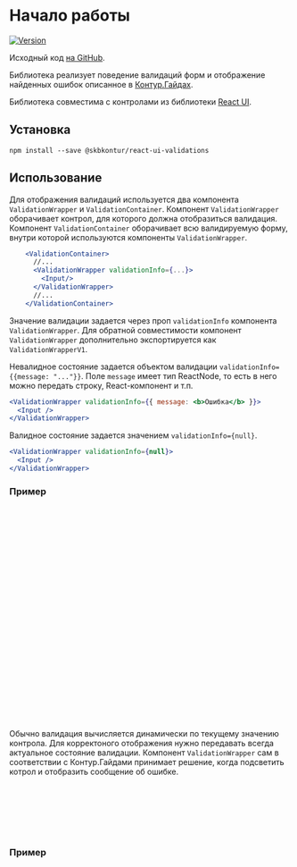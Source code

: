 
<Meta of={DocsStories} />

# Начало работы

[![Version](https://img.shields.io/npm/v/@skbkontur/react-ui-validations?style=flat-square)](https://www.npmjs.com/package/@skbkontur/react-ui-validations)

Исходный код [на GitHub](https://github.com/skbkontur/retail-ui/tree/master/packages/react-ui-validations).

Библиотека реализует поведение валидаций форм и отображение найденных ошибок описанное в [Контур.Гайдах](https://guides.kontur.ru/principles/validation/).

Библиотека совместима с контролами из библиотеки [React UI](https://tech.skbkontur.ru/react-ui/).

## Установка

`npm install --save @skbkontur/react-ui-validations`

## Использование

Для отображения валидаций используется два компонента `ValidationWrapper` и `ValidationContainer`.
Компонент `ValidationWrapper` оборачивает контрол, для которого должна отобразиться валидация.
Компонент `ValidationContainer` оборачивает всю валидируемую форму, внутри которой используются компоненты `ValidationWrapper`.

```jsx static
    <ValidationContainer>
      //...
      <ValidationWrapper validationInfo={...}>
        <Input/>
      </ValidationWrapper>
      //...
    </ValidationContainer>
```

Значение валидации задается через проп `validationInfo` компонента `ValidationWrapper`.
Для обратной совместимости компонент `ValidationWrapper` дополнительно экспортируется как `ValidationWrapperV1`.

Невалидное состояние задается объектом валидации `validationInfo={{message: "..."}}`.
Поле `message` имеет тип ReactNode, то есть в него можно передать строку, React-компонент и т.п.

```jsx static
<ValidationWrapper validationInfo={{ message: <b>Ошибка</b> }}>
  <Input />
</ValidationWrapper>
```

Валидное состояние задается значением `validationInfo={null}`.

```jsx static
<ValidationWrapper validationInfo={null}>
  <Input />
</ValidationWrapper>
```

### Пример

<Canvas of={DocsStories.StaticValidation} />

```jsx static
import React from 'react';
import { Input } from '@skbkontur/react-ui/components/Input';

import { ValidationContainer, ValidationWrapper } from '../../../../src';
import { Form } from '../../../Common/Form';

export default class StaticValidationDemo extends React.Component {
  public render() {
    return (
      <ValidationContainer>
        <Form>
          <Form.Line title="Поле с ошибкой">
            <ValidationWrapper validationInfo={{ message: <b>Ошибка</b> }}>
              <Input value={'bad'} />
            </ValidationWrapper>
          </Form.Line>
          <Form.Line title="Поле без ошибки">
            <ValidationWrapper validationInfo={null}>
              <Input value={'ok'} />
            </ValidationWrapper>
          </Form.Line>
        </Form>
      </ValidationContainer>
    );
  }
}
```

Обычно валидация вычисляется динамически по текущему значению контрола.
Для корректоного отображения нужно передавать всегда актуальное состояние валидации.
Компонент `ValidationWrapper` сам в соответствии с Контур.Гайдами принимает решение, когда подсветить котрол и отобразить сообщение об ошибке.

```jsx static
const value = this.state.value;
const validationInfo = !isValid(value) ? { message: 'Error' } : null;

<ValidationWrapper validationInfo={validationInfo}>
  <Input value={value} />
</ValidationWrapper>;
```

### Пример

<Canvas of={DocsStories.ConditionalValidation} />

```jsx static
import React from 'react';
import { Input } from '@skbkontur/react-ui/components/Input';

import { ValidationContainer, ValidationWrapper } from '../../../../src';
import { Form } from '../../../Common/Form';

interface ConditionalValidationDemoState {
  value: string;
}
export default class ConditionalValidationDemo extends React.Component {
  public state: ConditionalValidationDemoState = {
    value: '',
  };

  public render() {
    const { value } = this.state;

    const validationInfo = !/^\d*$/.test(value) ? { message: 'Только цифры' } : null;

    return (
      <ValidationContainer>
        <Form>
          <Form.Line title="Номер">
            <ValidationWrapper validationInfo={validationInfo}>
              <Input
                placeholder={'Только цифры'}
                value={value}
                onValueChange={(v) => this.setState({ value: v })}
              />
            </ValidationWrapper>
          </Form.Line>
        </Form>
      </ValidationContainer>
    );
  }
}
```
